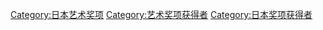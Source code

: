 [[Category:日本艺术奖项|Category:日本艺术奖项]]
[[Category:艺术奖项获得者|Category:艺术奖项获得者]]
[[Category:日本奖项获得者|Category:日本奖项获得者]]